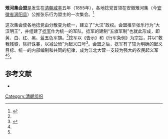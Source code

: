 '''雉河集会盟'''是发生在[[清朝|清朝]][[咸丰_(年号)|咸丰]]五年（1855年），各地捻党首领在安徽雉河集（今[[安徽省|安徽省]][[涡阳县|涡阳县]]）公推张乐行为盟主的一次集会。<ref name = "rmw">{{cite web|url=http://www.ah.xinhuanet.com/jxah/dsj/dsj_njqy.htm|title=捻军起义|publisher=新华网|accessdate=2011-02-17|archive-date=2020-08-08|archive-url=https://web.archive.org/web/20200808145452/http://www.ah.xinhuanet.com/jxah/dsj/dsj_njqy.htm|dead-url=no}}</ref>

这次集会使各地捻党由分散变为统一，建立了“大汉”政权。会盟推举张乐行为“大汉明王”，并组建了[[捻军|捻军]]作为统一的军队。捻军的建制“五旗军制”也就此形成，即黄、白、红、黑、蓝五色军旗。<ref name = "rmw"/>捻军以《告示》和《行军条例》为宗旨，并以“救我残黎，除奸诛暴，以减公愤”为起义口号<ref name="jsw">{{cite web|url=http://military.china.com/zh_cn/history2/06/11027560/20050609/12387024.html|title=捻军起义：高楼寨之战|publisher=中华军事网|accessdate=2011-02-17|archive-url=https://web.archive.org/web/20090209201947/http://military.china.com/zh_cn/history2/06/11027560/20050609/12387024.html|archive-date=2009-02-09|dead-url=yes}}</ref>。会盟之后，捻军有了较为明确的起义目标、统一的内部编制和共同的纪律，成为江北大营一支较为强大的农民起义军<ref name = "jsw"/><ref name = "rmw"/>。

== 参考文献 ==
{{reflist}}
* {{cite book|title=《中国近代史·明清卷》|publisher=人民教育出版社|year=2006年}}

{{中國歷史小作品}}

[[Category:清朝组织|Category:清朝组织]]